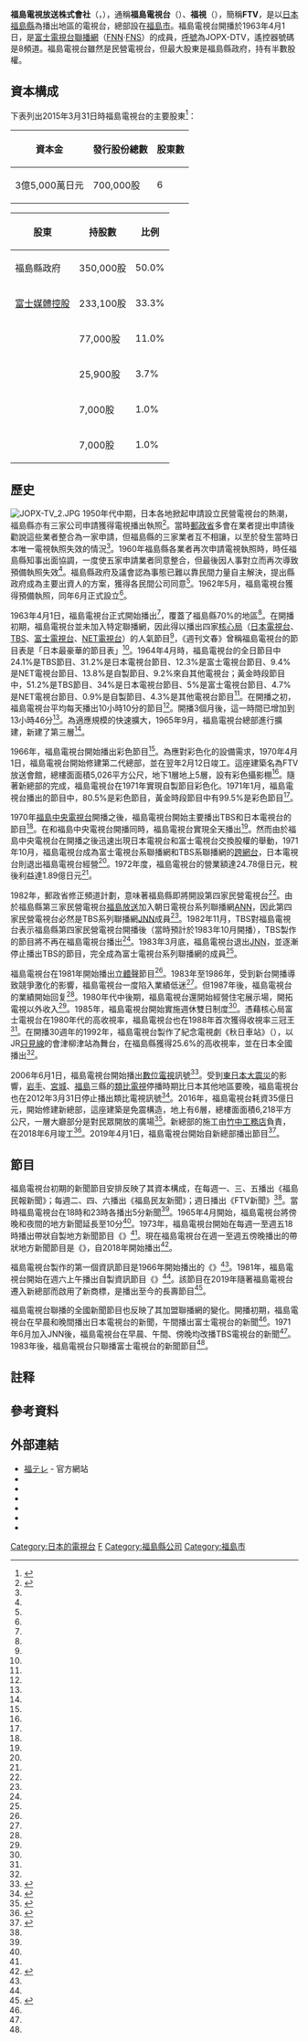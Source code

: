 {{Infobox company 
| name = 福島電視株式會社
| name_en = Fukushima Television Broadcasting Co., Ltd.
| logo = Fukutele 2019.png
| logo_size = 
| logo_caption = 
| image = Fukushima TV Headquarter.jpg
| image_size = 250px
| image_caption = 2018年竣工的福島電視台總部
| type = [[非上市公司|非上市公司]]
| trading_name = FTV、福視（{{lang|ja|福テレ}}）
| native_name = 福島テレビ株式会社
| native_name_lang = ja
| traded_as = 
| local_code_name = JP
| local_code = 	1380001001504
| abbreviated_name = 
| foundation   = 1962年6月1日
| location     = {{JPN}} 〒960-8508<br />[[福島縣|福島縣]][[福島市|福島市]]御山町2番5號<ref name="gaiyo">{{cite web|url=https://www.fukushima-tv.co.jp/outline/index.html|script-title=ja:会社情報|accessdate=2021-11-08|publisher={{lang|ja|福島テレビ}}|language=ja|deadurl=no|archive-date=2019-12-20|archive-url=https://web.archive.org/web/20191220112714/http://www.fukushima-tv.co.jp/outline/index.html}}</ref>
| zip_code     = 
| telephone_no = +81 24-536-8000
| founder = 
| key_people   = 代表取締役[[總經理|社長]]：橫山淳
| industry = 電視業
| products = 
| assets = 
| equity = 
| capital  = 3億5,000萬[[日圓|日圓]]（2021年3月底止）<ref name="gaiyo"></ref>
| revenue  = 51億1,133萬日圓<br/>（2021年3月底止）<ref name="gaiyo"></ref>
| operating_income   = 
| net_income         = 
| market_value       =
| num_employees      = 99人<ref name="gaiyo"></ref>
| P/E ratio          =
| earnings per share =
| Net asset value    =
| accounting_period  = 每年3月31日
| major_shareholder =  [[福島縣|福島縣]]政府 50.0%<br/>[[富士媒體控股|富士媒體控股]] 33.3%<br/>{{link-ja|福島民報|福島民報|福島民報社}} 11.0%<br/><ref>{{cite web|url=https://www.tele.soumu.go.jp/j/sys/media/index/chizyou.htm|script-title=ja:基幹放送事業者の議決権保有状況等 地上系放送事業者|accessdate=2020-08-20|publisher={{lang|ja|総務省}}|language=ja|deadurl=no|archive-date=2020-04-21|archive-url=https://web.archive.org/web/20200421232126/https://www.tele.soumu.go.jp/j/sys/media/index/chizyou.htm}}</ref>
| subsid = 福島映像企劃（{{lang-ja|福島映像企画}}）<br>福島電視Enterprise（{{lang-ja|福島テレビエンタープライズ}}）
| homepage = {{url|https://www.fukushima-tv.co.jp/}}
| footnotes = 
| width = 325px
}}
{{頻道資訊
| 頻道名稱 = 福島電視台<br/>{{lang|ja|福島テレビ}}<br/>JOPX-DTV
| 頻道圖片檔案 =  <!--上方已有，此略-->
| 頻道圖片尺寸 = 
| 頻道圖片名稱 = 
| 所屬國家 = {{JPN}}
| 總部所在 = {{JPN}} 〒960-8508<br />[[福島縣|福島縣]][[福島市|福島市]]御山町2番5號
| 播放地區 = [[福島縣|福島縣]]
| 開播日期 = 1963年4月1日
| 停播日期 = 
| 頻道類別 = 數位電視
| 視頻格式 = '''數位電視'''<br/>識別訊號：JOPX-DTV
| 收視率 = 
| 收視率調查時間 = 
| 收視率資料來源 = 
| 頻道口號 = 
| 擁有者 = 福島電視株式會社
| 持股者 = 
| 前頻道名稱 = 
| 被取代名稱 = 
| 集團其他頻道 = 
| 重播服務頻道 = 
| 頻道官方網站 = https://www.fukushima-tv.co.jp/
| 備註 =
| 無線電視供應商01 = 觀眾自行接收（數位電視）
| 無線電視頻道數01 = 25頻道（福島）<br/>遙控器代表數字：8
|}}
'''福島電視放送株式會社'''（{{jpn|j=福島テレビ株式会社|hg=ふくしまテレビ|rm=Fukushima Terebi|f=y}}，{{lang-en|Fukushima Television Broadcasting Co., Ltd.}}），通稱'''福島電視台'''（{{lang-ja|福島テレビ}}）、'''福視'''（{{lang-ja|福テレ}}），簡稱'''FTV'''，是以[[日本|日本]][[福島縣|福島縣]]為播出地區的電視台，總部設在[[福島市|福島市]]。福島電視台開播於1963年4月1日，是[[富士電視台|富士電視台]][[聯播網|聯播網]]（[[富士新聞網|FNN]]·[[富士電視網|FNS]]）的成員，[[無線電台呼號|呼號]]為JOPX-DTV，遙控器號碼是8頻道。福島電視台雖然是民營電視台，但最大股東是福島縣政府，持有半數股權。

== 資本構成 ==
下表列出2015年3月31日時福島電視台的主要股東<ref>{{cite book |author={{lang|ja|日本民間放送連盟}}|script-title=ja:『日本民間放送年鑑 2015』 |year=2015 |publisher={{lang|ja|コーケン出版}} |location=東京都 |isbn=9784990809003}}{{ja}}</ref>{{rp|260}}：
{| class="wikitable" style="text-align:right"
|-
! 資本金 !! 發行股份總數 !! 股東數
|-
| 3億5,000萬日元 || 700,000股 || 6
|}
{| class="wikitable"
|-
! 股東 !! 持股數 !! 比例
|-
| 福島縣政府 || 350,000股 || 50.0%
|-
| [[富士媒體控股|富士媒體控股]] || 233,100股 || 33.3%
|-
| {{link-ja|福島民報|福島民報|福島民報社}} || {{0}}77,000股 || 11.0%
|-
| {{link-ja|東邦銀行|東邦銀行}} || {{0}}25,900股 || {{0}}3.7%
|-
| {{link-ja|福島銀行|福島銀行}} || {{0|00}}7,000股 || {{0}}1.0%
|-
| {{link-ja|大東銀行|大東銀行}} || {{0|00}}7,000股 || {{0}}1.0%
|}

== 歷史 ==
[[File:JOPX-TV_2.JPG|left]]
1950年代中期，日本各地掀起申請設立民營電視台的熱潮，福島縣亦有三家公司申請獲得電視播出執照<ref name="shashi30">{{cite book |author={{lang|ja|福島テレビ30年史編集委員会}}|script-title=ja:『福島テレビ30年史』 |year=1993 |publisher={{lang|ja|福島テレビ株式会社}} |location=福島縣 |isbn=}}{{NCID|BN10267385}}{{ja}}</ref>{{rp|24}}。當時[[郵政省|郵政省]]多會在業者提出申請後勸說這些業者整合為一家申請，但福島縣的三家業者互不相讓，以至於發生當時日本唯一電視執照失效的情況<ref name="shashi30"></ref>{{rp|24}}。1960年福島縣各業者再次申請電視執照時，時任福島縣知事{{link-ja|佐藤善一郎|佐藤善一郎}}出面協調，一度使五家申請業者同意整合，但最後因人事對立而再次導致預備執照失效<ref name="shashi30"></ref>{{rp|24}}。福島縣政府及議會認為事態已難以靠民間力量自主解決，提出縣政府成為主要出資人的方案，獲得各民間公司同意<ref name="shashi30"></ref>{{rp|25}}。1962年5月，福島電視台獲得預備執照，同年6月正式設立<ref name="shashi30"></ref>{{rp|25}}。

1963年4月1日，福島電視台正式開始播出<ref name="shashi30"></ref>{{rp|25}}，覆蓋了福島縣70%的地區<ref name="shashi30"></ref>{{rp|50}}。在開播初期，福島電視台並未加入特定聯播網，因此得以播出四家[[核心局|核心局]]（[[日本電視台|日本電視台]]、[[TBS電視台|TBS]]、[[富士電視台|富士電視台]]、[[朝日電視台|NET電視台]]）的人氣節目<ref name="shashi30"></ref>{{rp|26}}，《週刊文春》曾稱福島電視台的節目表是「日本最豪華的節目表」<ref name="shashi30"></ref>{{rp|40}}。1964年4月時，福島電視台的全日節目中24.1%是TBS節目、31.2%是日本電視台節目、12.3%是富士電視台節目、9.4%是NET電視台節目、13.8%是自製節目、9.2%來自其他電視台；黃金時段節目中，51.2%是TBS節目、34%是日本電視台節目、5%是富士電視台節目、4.7%是NET電視台節目、0.9%是自製節目、4.3%是其他電視台節目<ref name="shashi30"></ref>{{rp|40}}。在開播之初，福島電視台平均每天播出10小時10分的節目<ref name="shashi30"></ref>{{rp|40}}。開播3個月後，這一時間已增加到13小時46分<ref name="shashi30"></ref>{{rp|40}}。為適應規模的快速擴大，1965年9月，福島電視台總部進行擴建，新建了第三層<ref name="shashi30"></ref>{{rp|26}}。

1966年，福島電視台開始播出彩色節目<ref name="shashi30"></ref>{{rp|27}}。為應對彩色化的設備需求，1970年4月1日，福島電視台開始修建第二代總部，並在翌年2月12日竣工。這座建築名為FTV放送會館，總樓面面積5,026平方公尺，地下1層地上5層，設有彩色攝影棚<ref name="shashi30"></ref>{{rp|27}}。隨著新總部的完成，福島電視台在1971年實現自製節目彩色化。1971年1月，福島電視台播出的節目中，80.5%是彩色節目，黃金時段節目中有99.5%是彩色節目<ref name="shashi30"></ref>{{rp|27}}。

1970年[[福島中央電視台|福島中央電視台]]開播之後，福島電視台開始主要播出TBS和日本電視台的節目<ref name="shashi30"></ref>{{rp|27-28}}。在和福島中央電視台開播同時，福島電視台實現全天播出<ref name="shashi30"></ref>{{rp|41}}。然而由於福島中央電視台在開播之後迅速出現日本電視台和富士電視台交換股權的舉動，1971年10月，福島電視台成為富士電視台系聯播網和TBS系聯播網的[[跨網台|跨網台]]，日本電視台則退出福島電視台經營<ref name="shashi30"></ref>{{rp|28}}。1972年度，福島電視台的營業額達24.78億日元，稅後利益達1.89億日元<ref name="shashi30"></ref>{{rp|28}}。

1982年，郵政省修正頻道計劃，意味著福島縣即將開設第四家民營電視台<ref name="shashi30"></ref>{{rp|29}}。由於福島縣第三家民營電視台[[福島放送|福島放送]]加入朝日電視台系列聯播網[[全日本新聞網|ANN]]，因此第四家民營電視台必然是TBS系列聯播網[[日本新聞網_(TBS)|JNN]]成員<ref name="shashi30"></ref>{{rp|30}}。1982年11月，TBS對福島電視台表示福島縣第四家民營電視台開播後（當時預計於1983年10月開播），TBS製作的節目將不再在福島電視台播出<ref name="shashi30"></ref>{{rp|30}}。1983年3月底，福島電視台退出[[日本新聞網_(TBS)|JNN]]，並逐漸停止播出TBS的節目，完全成為富士電視台系列聯播網的成員<ref name="shashi30"></ref>{{rp|30}}。

福島電視台在1981年開始播出[[立體聲|立體聲]]節目<ref name="shashi30"></ref>{{rp|31}}。1983年至1986年，受到新台開播導致競爭激化的影響，福島電視台一度陷入業績低迷<ref name="shashi30"></ref>{{rp|73}}。但1987年後，福島電視台的業績開始回复<ref name="shashi30"></ref>{{rp|74}}。1980年代中後期，福島電視台還開始經營住宅展示場，開拓電視以外收入<ref name="shashi30"></ref>{{rp|75-76}}。1985年，福島電視台開始實施週休雙日制度<ref name="shashi30"></ref>{{rp|63}}。憑藉核心局富士電視台在1980年代的高收視率，福島電視台也在1988年首次獲得收視率三冠王<ref name="shashi30"></ref>{{rp|102}}{{efn|「三冠」指全日（6:00-24:00）、黃金時間（19:00-22:00）、晚間時段（19:00-23:00）三個時段皆獲得收視率第一。}}。在開播30週年的1992年，福島電視台製作了紀念電視劇《秋日車站》（{{lang|ja|秋の駅}}），以JR[[只見線|只見線]]的會津柳津站為舞台，在福島縣獲得25.6%的高收視率，並在日本全國播出<ref name="shashi30"></ref>{{rp|117}}。

2006年6月1日，福島電視台開始播出[[數位電視|數位電視]]訊號<ref>{{cite web|url=https://www.soumu.go.jp/soutsu/tohoku/digital/fukushimaschedule.html|script-title=ja:福島県のスケジュール|accessdate=2020-08-20|publisher={{lang|ja|総務省}}|language=ja|deadurl=no|archive-date=2009-12-11|archive-url=https://web.archive.org/web/20091211182439/http://www.soumu.go.jp/soutsu/tohoku/digital/fukushimaschedule.html}}</ref>。受到[[東日本大震災|東日本大震災]]的影響，[[岩手縣|岩手]]、[[宮城縣|宮城]]、[[福島縣|福島]]三縣的[[類比電視|類比電視]]停播時期比日本其他地區要晚，福島電視台也在2012年3月31日停止播出類比電視訊號<ref>{{cite web|url=https://av.watch.impress.co.jp/docs/news/523183.html|script-title=ja:東北3県で地上アナログ放送終了。地デジ移行完了|accessdate=2020-08-20|publisher={{lang|ja|AV Watch}}|language=ja|deadurl=no|archive-date=2020-08-20|archive-url=https://web.archive.org/web/20200820150735/https://av.watch.impress.co.jp/docs/news/523183.html}}</ref>。2016年，福島電視台耗資35億日元，開始修建新總部，這座建築是免震構造，地上有6層，總樓面面積6,218平方公尺，一層大廳部分是對民眾開放的廣場<ref>{{cite web|url=https://www.mj-sekkei.com/project/698|script-title=ja:福島テレビ|accessdate=2020-08-20|publisher={{lang|ja|三菱地所設計}}|language=ja|deadurl=no|archive-date=2020-08-20|archive-url=https://web.archive.org/web/20200820150711/https://www.mj-sekkei.com/project/698}}</ref>。新總部的施工由[[竹中工務店|竹中工務店]]負責，在2018年6月竣工<ref>{{cite web|url=https://www.decn.co.jp/?p=79437|script-title=ja:福島テレビ／新社屋建設（福島市）が起工／施工は竹中工務店|accessdate=2020-08-20|publisher={{lang|ja|日刊建設工業新聞}}|language=ja|deadurl=no|archive-date=2020-08-20|archive-url=https://web.archive.org/web/20200820150715/https://www.decn.co.jp/?p=79437}}</ref>。2019年4月1日，福島電視台開始自新總部播出節目<ref>{{cite web|url=https://www.fnn.jp/posts/00072424FTV|script-title=ja:円滑で事故のない放送を祈願　新社屋からの放送開始を前に|accessdate=2019-03-28|publisher={{lang|ja|FNNプライムオンライン}}|language=ja|deadurl=yes|archive-date=2020-05-04|archive-url=https://web.archive.org/web/20190407152427/https://www.fnn.jp/posts/00072424FTV}}</ref>。

== 節目 ==
福島電視台初期的新聞節目安排反映了其資本構成，在每週一、三、五播出《福島民報新聞》；每週二、四、六播出《福島民友新聞》；週日播出《FTV新聞》<ref name="shashi30"></ref>{{rp|43}}。當時福島電視台在18時和23時各播出5分新聞<ref name="shashi30"></ref>{{rp|43}}。1965年4月開始，福島電視台將傍晚和夜間的地方新聞延長至10分<ref name="shashi30"></ref>{{rp|43}}。1973年，福島電視台開始在每週一至週五18時播出帶狀自製地方新聞節目《{{link-ja|FTV電視港|FTVテレポート}}》<ref name="shashi30"></ref>{{rp|44-45}}。現在福島電視台在週一至週五傍晚播出的帶狀地方新聞節目是《{{link-ja|電視港Plus|テレポートプラス}}》，自2018年開始播出<ref>{{cite web|url=https://www.fukushima-tv.co.jp/tv-news/index.html|script-title=ja:テレポートプラス|accessdate=2020-08-20|publisher={{lang|ja|福島テレビ}}|language=ja|deadurl=no|archive-date=2020-04-16|archive-url=https://web.archive.org/web/20200416164830/http://www.fukushima-tv.co.jp/tv-news/index.html}}</ref>。

福島電視台製作的第一個資訊節目是1966年開始播出的《{{link-ja|您好！這裡是FTV|こんにちは!FTVです}}》<ref name="shashi30"></ref>{{rp|28}}。1981年，福島電視台開始在週六上午播出自製資訊節目《{{link-ja|週六福|サタふく|週六福島}}》<ref name="shashi30"></ref>{{rp|104-105}}。該節目在2019年隨著福島電視台遷入新總部而啟用了新商標，是播出至今的長壽節目<ref>{{cite web|url=https://www.fukushima-tv.co.jp/tv-satafuku/index.html|script-title=ja:サタふく|accessdate=2020-08-20|publisher={{lang|ja|福島テレビ}}|language=ja|deadurl=no|archive-date=2020-07-21|archive-url=https://web.archive.org/web/20200721040520/https://www.fukushima-tv.co.jp/tv-satafuku/index.html}}</ref>。

福島電視台聯播的全國新聞節目也反映了其加盟聯播網的變化。開播初期，福島電視台在早晨和晚間播出日本電視台的新聞，午間播出富士電視台的新聞<ref name="shashi30"></ref>{{rp|42-43}}。1971年6月加入JNN後，福島電視台在早晨、午間、傍晚均改播TBS電視台的新聞<ref name="shashi30"></ref>{{rp|43}}。1983年後，福島電視台只聯播富士電視台的新聞節目<ref name="shashi30"></ref>{{rp|43}}。

== 註释 ==
{{notelist|iger=}}

==參考資料==
{{reflist}}

==外部連結==
{{commonscat|Fukushima Television Broadcasting}}
* [https://www.fukushima-tv.co.jp/ 福テレ] - 官方網站
* {{Twitter|ftv8ch|福島電視台【官方】}}
* {{Twitter|ftv_event|福島電視台活動部}}
* {{Twitter|ftv_tenki|福テレ空ネット}}
* {{Instagram|ftv_enjoyfukushima|ふくしまを楽しもう（福島電視台）}}
* {{Facebook|158422240878384|福島電視台}}
* {{YouTube|user=FTV8|福島電視台官方}}

{{FNN·FNS}}
{{民間放送教育協會}}
{{tv-tohoku}}

[[Category:日本的電視台|Category:日本的電視台]]
[[Category:富士新聞網|F]]
[[Category:福島縣公司|Category:福島縣公司]]
[[Category:福島市|Category:福島市]]